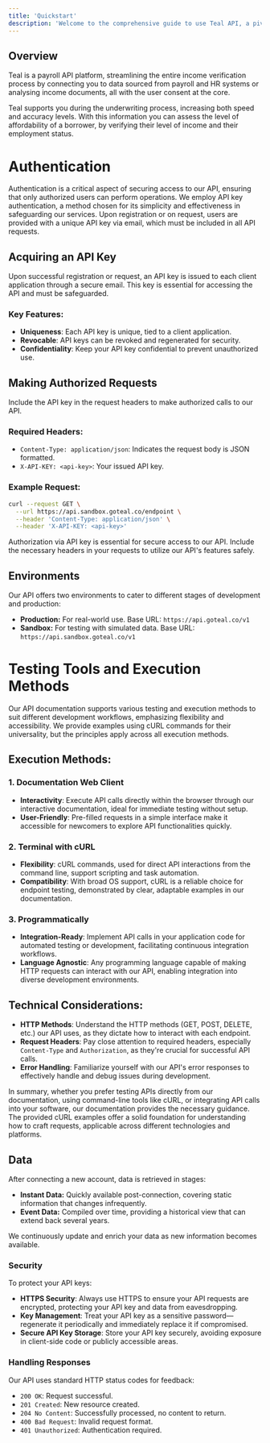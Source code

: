 ```yaml
---
title: 'Quickstart'
description: 'Welcome to the comprehensive guide to use Teal API, a pivotal resource for accessing real-time payroll and employment verification data.'
---
```


## Overview

Teal is a payroll API platform, streamlining the entire income verification process by connecting you to data sourced from payroll and HR systems or analysing income documents, all with the user consent at the core.

Teal supports you during the underwriting process, increasing both speed and accuracy levels. With this information you can assess the level of affordability of a borrower, by verifying their level of income and their employment status.


# Authentication

Authentication is a critical aspect of securing access to our API, ensuring that only authorized users can perform operations. We employ API key authentication, a method chosen for its simplicity and effectiveness in safeguarding our services. Upon registration or on request, users are provided with a unique API key via email, which must be included in all API requests.

## Acquiring an API Key

Upon successful registration or request, an API key is issued to each client application through a secure email. This key is essential for accessing the API and must be safeguarded.

### Key Features:

- **Uniqueness**: Each API key is unique, tied to a client application.
- **Revocable**: API keys can be revoked and regenerated for security.
- **Confidentiality**: Keep your API key confidential to prevent unauthorized use.

## Making Authorized Requests

Include the API key in the request headers to make authorized calls to our API.

### Required Headers:

- `Content-Type: application/json`: Indicates the request body is JSON formatted.
- `X-API-KEY: <api-key>`: Your issued API key.

### Example Request:

```bash
curl --request GET \
  --url https://api.sandbox.goteal.co/endpoint \
  --header 'Content-Type: application/json' \
  --header 'X-API-KEY: <api-key>'
```

Authorization via API key is essential for secure access to our API. Include the necessary headers in your requests to utilize our API's features safely.

## Environments

Our API offers two environments to cater to different stages of development and production:

- **Production:** For real-world use. Base URL: `https://api.goteal.co/v1`
- **Sandbox:** For testing with simulated data. Base URL: `https://api.sandbox.goteal.co/v1`

# Testing Tools and Execution Methods

Our API documentation supports various testing and execution methods to suit different development workflows, emphasizing flexibility and accessibility. We provide examples using cURL commands for their universality, but the principles apply across all execution methods.


## Execution Methods:

### 1. Documentation Web Client

- **Interactivity**: Execute API calls directly within the browser through our interactive documentation, ideal for immediate testing without setup.
- **User-Friendly**: Pre-filled requests in a simple interface make it accessible for newcomers to explore API functionalities quickly.

### 2. Terminal with cURL

- **Flexibility**: cURL commands, used for direct API interactions from the command line, support scripting and task automation.
- **Compatibility**: With broad OS support, cURL is a reliable choice for endpoint testing, demonstrated by clear, adaptable examples in our documentation.

### 3. Programmatically

- **Integration-Ready**: Implement API calls in your application code for automated testing or development, facilitating continuous integration workflows.
- **Language Agnostic**: Any programming language capable of making HTTP requests can interact with our API, enabling integration into diverse development environments.

## Technical Considerations:

- **HTTP Methods**: Understand the HTTP methods (GET, POST, DELETE, etc.) our API uses, as they dictate how to interact with each endpoint.
- **Request Headers**: Pay close attention to required headers, especially `Content-Type` and `Authorization`, as they're crucial for successful API calls.
- **Error Handling**: Familiarize yourself with our API's error responses to effectively handle and debug issues during development.

In summary, whether you prefer testing APIs directly from our documentation, using command-line tools like cURL, or integrating API calls into your software, our documentation provides the necessary guidance. The provided cURL examples offer a solid foundation for understanding how to craft requests, applicable across different technologies and platforms.



## Data

After connecting a new account, data is retrieved in stages:

- **Instant Data:** Quickly available post-connection, covering static information that changes infrequently.
- **Event Data:** Compiled over time, providing a historical view that can extend back several years.

We continuously update and enrich your data as new information becomes available.


### Security

To protect your API keys:

- **HTTPS Security**: Always use HTTPS to ensure your API requests are encrypted, protecting your API key and data from eavesdropping.
- **Key Management**: Treat your API key as a sensitive password—regenerate it periodically and immediately replace it if compromised.
- **Secure API Key Storage**: Store your API key securely, avoiding exposure in client-side code or publicly accessible areas.

### Handling Responses

Our API uses standard HTTP status codes for feedback:

- `200 OK`: Request successful.
- `201 Created`: New resource created.
- `204 No Content`: Successfully processed, no content to return.
- `400 Bad Request`: Invalid request format.
- `401 Unauthorized`: Authentication required.


